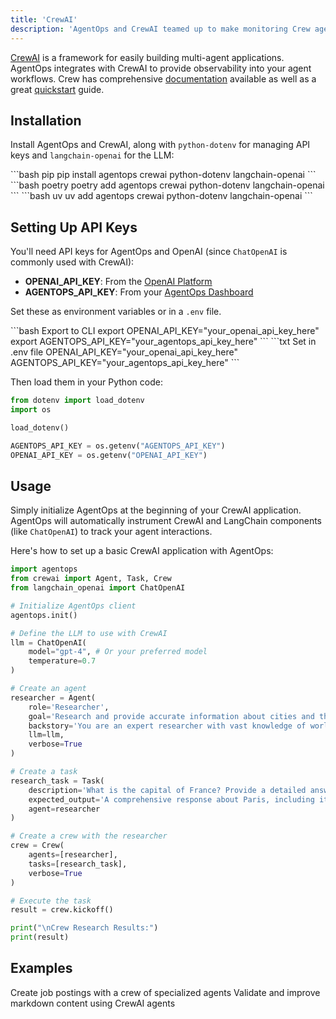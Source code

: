 ```yaml
---
title: 'CrewAI'
description: 'AgentOps and CrewAI teamed up to make monitoring Crew agents dead simple.'
---
```


[CrewAI](https://www.crewai.com/) is a framework for easily building multi-agent applications. AgentOps integrates with CrewAI to provide observability into your agent workflows. Crew has comprehensive [documentation](https://docs.crewai.com) available as well as a great [quickstart](https://docs.crewai.com/how-to/Creating-a-Crew-and-kick-it-off/) guide.

## Installation
Install AgentOps and CrewAI, along with `python-dotenv` for managing API keys and `langchain-openai` for the LLM:

<CodeGroup>
  ```bash pip
  pip install agentops crewai python-dotenv langchain-openai
  ```
  ```bash poetry
  poetry add agentops crewai python-dotenv langchain-openai
  ```
  ```bash uv
  uv add agentops crewai python-dotenv langchain-openai
  ```
</CodeGroup>

## Setting Up API Keys

You'll need API keys for AgentOps and OpenAI (since `ChatOpenAI` is commonly used with CrewAI):
- **OPENAI_API_KEY**: From the [OpenAI Platform](https://platform.openai.com/api-keys)
- **AGENTOPS_API_KEY**: From your [AgentOps Dashboard](https://app.agentops.ai/)

Set these as environment variables or in a `.env` file.

<CodeGroup>
  ```bash Export to CLI
  export OPENAI_API_KEY="your_openai_api_key_here"
  export AGENTOPS_API_KEY="your_agentops_api_key_here"
  ```
  ```txt Set in .env file
  OPENAI_API_KEY="your_openai_api_key_here"
  AGENTOPS_API_KEY="your_agentops_api_key_here"
  ```
</CodeGroup>

Then load them in your Python code:
```python
from dotenv import load_dotenv
import os

load_dotenv()

AGENTOPS_API_KEY = os.getenv("AGENTOPS_API_KEY")
OPENAI_API_KEY = os.getenv("OPENAI_API_KEY")
```

## Usage

Simply initialize AgentOps at the beginning of your CrewAI application. AgentOps will automatically instrument CrewAI and LangChain components (like `ChatOpenAI`) to track your agent interactions.

Here's how to set up a basic CrewAI application with AgentOps:

```python
import agentops
from crewai import Agent, Task, Crew
from langchain_openai import ChatOpenAI

# Initialize AgentOps client
agentops.init()

# Define the LLM to use with CrewAI
llm = ChatOpenAI(
    model="gpt-4", # Or your preferred model
    temperature=0.7
)

# Create an agent
researcher = Agent(
    role='Researcher',
    goal='Research and provide accurate information about cities and their history',
    backstory='You are an expert researcher with vast knowledge of world geography and history.',
    llm=llm,
    verbose=True
)

# Create a task
research_task = Task(
    description='What is the capital of France? Provide a detailed answer about its history, culture, and significance.',
    expected_output='A comprehensive response about Paris, including its status as the capital of France, historical significance, cultural importance, and key landmarks.',
    agent=researcher
)

# Create a crew with the researcher
crew = Crew(
    agents=[researcher],
    tasks=[research_task],
    verbose=True
)

# Execute the task
result = crew.kickoff()

print("\nCrew Research Results:")
print(result)
```

## Examples

<CardGroup cols={2}>
  <Card title="Job Posting" icon="notebook" href="/v2/examples/crewai" newTab={true}>
    Create job postings with a crew of specialized agents
  </Card>
  <Card title="Markdown Validator" icon="notebook" href="https://github.com/AgentOps-AI/agentops/blob/main/examples/crewai/markdown_validator.ipynb" newTab={true}>
    Validate and improve markdown content using CrewAI agents
  </Card>
</CardGroup>


<script type="module" src="/scripts/github_stars.js"></script>
<script type="module" src="/scripts/scroll-img-fadein-animation.js"></script>
<script type="module" src="/scripts/button_heartbeat_animation.js"></script>
<script type="css" src="/styles/styles.css"></script>
